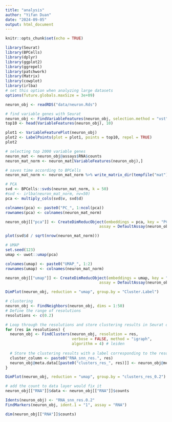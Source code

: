 ```yaml
---
title: "analysis"
author: "Yifan Duan"
date: "2024-09-05"
output: html_document
---
```


```r
knitr::opts_chunk$set(echo = TRUE)
```


```r
library(Seurat)
library(BPCells)
library(dplyr)
library(ggplot2)
library(ggrepel)
library(patchwork)
library(Matrix)
library(cowplot)
library(irlba)
# set this option when analyzing large datasets
options(future.globals.maxSize = 3e+09)

neuron_obj <- readRDS("data/neuron.Rds")
```


```r
# find variable genes with Seurat
neuron_obj <- FindVariableFeatures(neuron_obj, selection.method = "vst", nfeatures = 2000)
top10 <- head(VariableFeatures(neuron_obj), 10)

plot1 <- VariableFeaturePlot(neuron_obj)
plot2 <- LabelPoints(plot = plot1, points = top10, repel = TRUE)
plot2

# selecting top 2000 variable genes
neuron_mat <- neuron_obj@assays$RNA$counts
neuron_mat_norm <- neuron_mat[VariableFeatures(neuron_obj),]

# saves time according to BPCells
neuron_mat_norm <- neuron_mat_norm %>% write_matrix_dir(tempfile("mat"))
```


```r
# PCA
svd <- BPCells::svds(neuron_mat_norm, k = 50)
#svd <- irlba(neuron_mat_norm, nv=50)
pca <- multiply_cols(svd$v, svd$d)

colnames(pca) <- paste0("PC_", 1:ncol(pca))
rownames(pca) <- colnames(neuron_mat_norm)

neuron_obj[["pca"]] <- CreateDimReducObject(embeddings = pca, key = "PC_", 
                                         assay = DefaultAssay(neuron_obj))

plot(svd$d / sqrt(nrow(neuron_mat_norm)))
```


```r
# UMAP
set.seed(123)
umap <- uwot::umap(pca)

colnames(umap) <- paste0("UMAP_", 1:2)
rownames(umap) <- colnames(neuron_mat_norm)

neuron_obj[["umap"]] <- CreateDimReducObject(embeddings = umap, key = "UMAP_", 
                                         assay = DefaultAssay(neuron_obj))

DimPlot(neuron_obj, reduction = "umap", group.by = "Cluster.Label")
```


```r
# clustering
neuron_obj <- FindNeighbors(neuron_obj, dims = 1:50)
# Define the range of resolutions
resolutions <- c(0.2)

# Loop through the resolutions and store clustering results in Seurat object's metadata
for (res in resolutions) {
  neuron_obj <- FindClusters(neuron_obj, resolution = res, 
                             verbose = FALSE, method = "igraph",
                             algorithm = 4) # leiden
  
  # Store the clustering results with a label corresponding to the resolution
  cluster_column <- paste0("RNA_snn_res.", res)
  neuron_obj@meta.data[[paste0("clusters_res_", res)]] <- neuron_obj@meta.data[[cluster_column]]
}

DimPlot(neuron_obj, reduction = "umap", group.by = "clusters_res_0.2")
```


```r
# add the count to data layer would fix it
neuron_obj[["RNA"]]$data <- neuron_obj[["RNA"]]$counts

Idents(neuron_obj) <- "RNA_snn_res.0.2"
FindMarkers(neuron_obj, ident.1 = "1", assay = "RNA")

dim(neuron_obj[["RNA"]]$counts)
```

